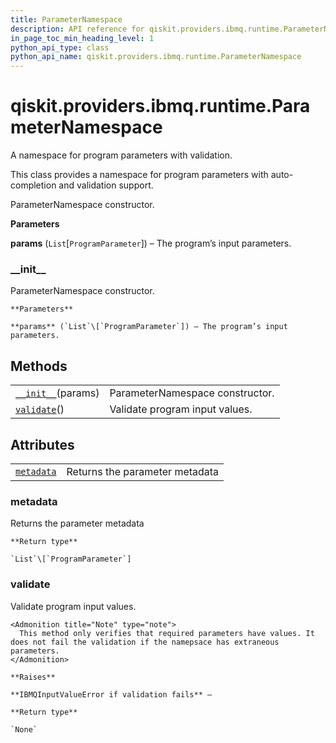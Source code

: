 ```yaml
---
title: ParameterNamespace
description: API reference for qiskit.providers.ibmq.runtime.ParameterNamespace
in_page_toc_min_heading_level: 1
python_api_type: class
python_api_name: qiskit.providers.ibmq.runtime.ParameterNamespace
---
```


<span id="qiskit-providers-ibmq-runtime-parameternamespace" />

# qiskit.providers.ibmq.runtime.ParameterNamespace

<Class id="qiskit.providers.ibmq.runtime.ParameterNamespace" isDedicatedPage={true} github="https://github.com/qiskit/qiskit-ibmq-provider/tree/stable/0.15/qiskit/providers/ibmq/runtime/runtime_program.py" signature="ParameterNamespace(params)" modifiers="class">
  A namespace for program parameters with validation.

  This class provides a namespace for program parameters with auto-completion and validation support.

  ParameterNamespace constructor.

  **Parameters**

  **params** (`List`\[`ProgramParameter`]) – The program’s input parameters.

  ### \_\_init\_\_

  <Function id="qiskit.providers.ibmq.runtime.ParameterNamespace.__init__" signature="__init__(params)">
    ParameterNamespace constructor.

    **Parameters**

    **params** (`List`\[`ProgramParameter`]) – The program’s input parameters.
  </Function>

  ## Methods

  |                                                                                                                                              |                                 |
  | -------------------------------------------------------------------------------------------------------------------------------------------- | ------------------------------- |
  | [`__init__`](#qiskit.providers.ibmq.runtime.ParameterNamespace.__init__ "qiskit.providers.ibmq.runtime.ParameterNamespace.__init__")(params) | ParameterNamespace constructor. |
  | [`validate`](#qiskit.providers.ibmq.runtime.ParameterNamespace.validate "qiskit.providers.ibmq.runtime.ParameterNamespace.validate")()       | Validate program input values.  |

  ## Attributes

  |                                                                                                                                      |                                |
  | ------------------------------------------------------------------------------------------------------------------------------------ | ------------------------------ |
  | [`metadata`](#qiskit.providers.ibmq.runtime.ParameterNamespace.metadata "qiskit.providers.ibmq.runtime.ParameterNamespace.metadata") | Returns the parameter metadata |

  ### metadata

  <Attribute id="qiskit.providers.ibmq.runtime.ParameterNamespace.metadata">
    Returns the parameter metadata

    **Return type**

    `List`\[`ProgramParameter`]
  </Attribute>

  ### validate

  <Function id="qiskit.providers.ibmq.runtime.ParameterNamespace.validate" signature="validate()">
    Validate program input values.

    <Admonition title="Note" type="note">
      This method only verifies that required parameters have values. It does not fail the validation if the namepsace has extraneous parameters.
    </Admonition>

    **Raises**

    **IBMQInputValueError if validation fails** –

    **Return type**

    `None`
  </Function>
</Class>


